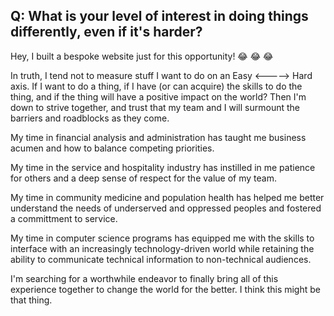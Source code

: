 ## Q: What is your level of interest in doing things differently, even if it's harder?

Hey, I built a bespoke website just for this opportunity! 😂 😂 😂

In truth, I tend not to measure stuff I want to do on an Easy <-----> Hard axis.
If I want to do a thing, if I have (or can acquire) the skills to do the thing, and if the thing will have a positive impact on the world?
Then I'm down to strive together, and trust that my team and I will surmount the barriers and roadblocks as they come.

My time in financial analysis and administration has taught me business acumen and how to balance competing priorities.

My time in the service and hospitality industry has instilled in me patience for others and a deep sense of respect for the value of my team.

My time in community medicine and population health has helped me better understand the needs of underserved and oppressed peoples and fostered a committment to service.

My time in computer science programs has equipped me with the skills to interface with an increasingly technology-driven world while retaining the ability to communicate technical information to non-technical audiences.

I'm searching for a worthwhile endeavor to finally bring all of this experience together to change the world for the better. I think this might be that thing.
